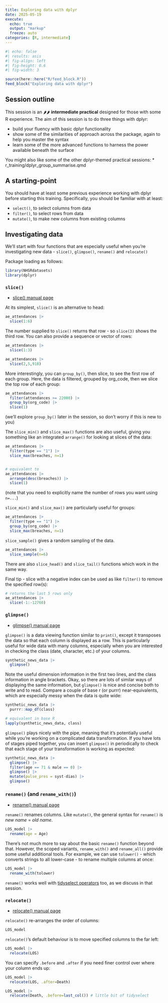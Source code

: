```yaml
---
title: Exploring data with dplyr
date: 2025-05-19
execute: 
  echo: true
  output: "markup"
  freeze: auto
categories: [R, intermediate]
---
```


```r
#| echo: false
#| results: asis
#| fig-align: left
#| fig-height: 0.6
#| fig-width: 3

source(here::here("R/feed_block.R"))
feed_block("Exploring data with dplyr")

```


## Session outline

This session is an 🌶🌶 **intermediate practical** designed for those with some R experience. The aim of this session is to do three things with dplyr:

+ build your fluency with basic dplyr functionality
+ show some of the similarities of approach across the package, again to help you master the syntax
+ learn some of the more advanced functions to harness the power available beneath the surface

You might also like some of the other dplyr-themed practical sessions:
* r_training/dplyr_group_summarise.qmd

## A starting-point

You should have at least some previous experience working with dplyr before starting this training. Specifically, you should be familiar with at least:

+ `select()`, to select columns from data
+ `filter()`, to select rows from data
+ `mutate()`, to make new columns from existing columns

## Investigating data

We'll start with four functions that are especially useful when you're investigating new data - `slice()`, `glimpse()`, `rename()` and `relocate()`

Package loading as follows:

```r
library(NHSRdatasets)
library(dplyr)
```


### `slice()`

+ [slice() manual page](https://dplyr.tidyverse.org/reference/slice.html)

At its simplest, `slice()` is an alternative to head:
```r
ae_attendances |> 
  slice(1:6)
```

The number supplied to `slice()` returns that row - so `slice(3)` shows the third row. You can also provide a sequence or vector of rows:

```r
ae_attendances |> 
  slice(1:3)

ae_attendances |> 
  slice(2,5,918)
```

More interestingly, you can `group_by()`, then slice, to see the first row of each group. Here, the data is filtered, grouped by org_code, then we slice the top row of each group:

```r
ae_attendances |>
  filter(attendances >= 22000) |>
  group_by(org_code) |>
  slice(1)
```

(we'll explore `group_by()` later in the session, so don't worry if this is new to you)

The `slice_min()` and `slice_max()` functions are also useful, giving you something like an integrated `arrange()` for looking at slices of the data:

```r
ae_attendances |>
  filter(type == "1") |>
  slice_max(breaches, n=1)


# equivalent to
ae_attendances |>
  arrange(desc(breaches)) |>
  slice(1)

```
(note that you need to explicitly name the number of rows you want using `n=...`)

`slice_min()` and `slice_max()` are particularly useful for groups:

```r
ae_attendances |>
  filter(type == "1") |>
  group_by(org_code) |>
  slice_max(breaches, n=1) 
```

`slice_sample()` gives a random sampling of the data.
```r
ae_attendances |>
  slice_sample(n=6) 
```

There are also `slice_head()` and `slice_tail()` functions which work in the same way.

Final tip - slice with a negative index can be used as like `filter()` to remove the specified row(s):
```r
# returns the last 5 rows only
ae_attendances |> 
  slice(-1:-12760)
```

### `glimpse()`

+ [glimpse() manual page](https://dplyr.tidyverse.org/reference/glimpse.html)

`glimpse()` is a data viewing function similar to `print()`, except it transposes the data so that each column is displayed as a row. This is particularly useful for wide data with many columns, especially when you are interested in checking the class (date, character, etc.) of your columns.

```r
synthetic_news_data |> 
  glimpse() 
```

Note the useful dimension information in the first two lines, and the class information in angle brackets. Okay, so there are lots of similar ways of displaying the same information, but `glimpse()` is nice and concise both to write and to read. Compare a couple of base r (or purrr) near-equivalents, which are especially messy when the data is quite wide:

```r
synthetic_news_data |> 
  purrr::map_df(class)

# equivalent in base R
lapply(synthetic_news_data, class)
```

`glimpse()` plays nicely with the pipe, meaning that it's potentially useful while you're working on a complicated data transformation. If you have lots of stages piped together, you can insert `glimpse()` in periodically to check that each stage of your transformation is working as expected:

```r
synthetic_news_data |> 
  glimpse() |>
  filter(age == 71 & male == 0) |>
  glimpse() |>
  mutate(pulse_pres = syst-dias) |>
  glimpse()

```


### `rename()` (and `rename_with()`)

+ [rename() manual page](https://dplyr.tidyverse.org/reference/rename.html)

`rename()` renames columns. Like `mutate()`, the general syntax for `rename()` is *new name* = *old name*.

```r
LOS_model |>
  rename(age = Age) 
```

There's not much more to say about the basic `rename()` function beyond that. However, the scoped variants, `rename_with()` and `rename_all()` provide some useful additional tools. For example, we can use `tolower()` - which converts strings to all lower-case - to rename multiple columns at once:

```r
LOS_model |> 
  rename_with(tolower) 
```
`rename()` works well with [tidyselect operators](r_training/tidyselect.qmd) too, as we discuss in that session.

### `relocate()`

+ [relocate() manual page](https://dplyr.tidyverse.org/reference/relocate.html)

`relocate()` re-arranges the order of columns:

```r
LOS_model 
```

`relocate()`'s default behaviour is to move specified columns to the far left:
```r
LOS_model |>
  relocate(LOS) 
```

You can specify `.before` and `.after` if you need finer control over where your column ends up:

```r
LOS_model |>
  relocate(LOS, .after=Death)

LOS_model |>
  relocate(Death, .before=last_col()) # little bit of tidyselect
```


